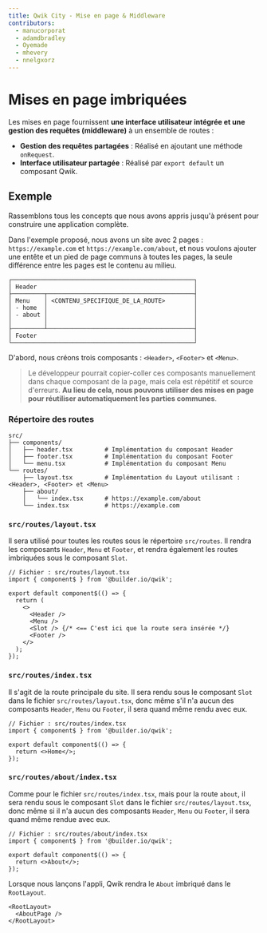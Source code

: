```yaml
---
title: Qwik City - Mise en page & Middleware
contributors:
  - manucorporat
  - adamdbradley
  - Oyemade
  - mhevery
  - nnelgxorz
---
```


# Mises en page imbriquées

Les mises en page fournissent **une interface utilisateur intégrée et une gestion des requêtes (middleware)** à un ensemble de routes :

- **Gestion des requêtes partagées** : Réalisé en ajoutant une méthode `onRequest`.
- **Interface utilisateur partagée** : Réalisé par `export default` un composant Qwik.

## Exemple

Rassemblons tous les concepts que nous avons appris jusqu'à présent pour construire une application complète.

Dans l'exemple proposé, nous avons un site avec 2 pages : `https://example.com` et `https://example.com/about`, et nous voulons ajouter une entête et un pied de page communs à toutes les pages, la seule différence entre les pages est le contenu au milieu.

```
┌───────────────────────────────────────────────────┐
│ Header                                            │
├─────────┬─────────────────────────────────────────┤
│ Menu    │ <CONTENU_SPECIFIQUE_DE_LA_ROUTE>        │
│ - home  │                                         │
│ - about │                                         │
│         │                                         │
├─────────┴─────────────────────────────────────────┤
│ Footer                                            │
└───────────────────────────────────────────────────┘
```

D'abord, nous créons trois composants : `<Header>`, `<Footer>` et `<Menu>`.

> Le développeur pourrait copier-coller ces composants manuellement dans chaque composant de la page, mais cela est répétitif et source d'erreurs. **Au lieu de cela, nous pouvons utiliser des mises en page pour réutiliser automatiquement les parties communes**.

### Répertoire des routes

```
src/
├── components/
│   ├── header.tsx         # Implémentation du composant Header
│   ├── footer.tsx         # Implémentation du composant Footer
│   └── menu.tsx           # Implémentation du composant Menu
└── routes/
    ├── layout.tsx         # Implémentation du Layout utilisant : <Header>, <Footer> et <Menu>
    ├── about/
    │   └── index.tsx      # https://example.com/about
    └── index.tsx          # https://example.com
```

### `src/routes/layout.tsx`

Il sera utilisé pour toutes les routes sous le répertoire `src/routes`. Il rendra les composants `Header`, `Menu` et `Footer`, et rendra également les routes imbriquées sous le composant `Slot`.

```tsx
// Fichier : src/routes/layout.tsx
import { component$ } from '@builder.io/qwik';

export default component$(() => {
  return (
    <>
      <Header />
      <Menu />
      <Slot /> {/* <== C'est ici que la route sera insérée */}
      <Footer />
    </>
  );
});
```

### `src/routes/index.tsx`

Il s'agit de la route principale du site. Il sera rendu sous le composant `Slot` dans le fichier `src/routes/layout.tsx`, donc même s'il n'a aucun des composants `Header`, `Menu` ou `Footer`, il sera quand même rendu avec eux.

```tsx
// Fichier : src/routes/index.tsx
import { component$ } from '@builder.io/qwik';

export default component$(() => {
  return <>Home</>;
});
```

### `src/routes/about/index.tsx`

Comme pour le fichier `src/routes/index.tsx`, mais pour la route `about`, il sera rendu sous le composant `Slot` dans le fichier `src/routes/layout.tsx`, donc même si il n'a aucun des composants `Header`, `Menu` ou `Footer`, il sera quand même rendue avec eux.

```tsx
// Fichier : src/routes/about/index.tsx
import { component$ } from '@builder.io/qwik';

export default component$(() => {
  return <>About</>;
});
```

Lorsque nous lançons l'appli, Qwik rendra le `About` imbriqué dans le `RootLayout`.

```tsx
<RootLayout>
  <AboutPage />
</RootLayout>
```
